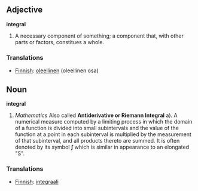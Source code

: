 ==Adjective==
'''integral'''

# A necessary component of something; a component that, with other parts or factors, constitues a whole.

===Translations===

*[[Finnish]]: [[oleellinen]] (oleellinen osa)

==Noun==
'''integral'''

# ''Mathematics''  Also called '''Antiderivative or Riemann Integral''' a). A numerical measure computed by a limiting process in which the domain of a function is divided into small subintervals and the value of the function at a point in each subinterval is multiplied by the measurement of that subinterval, and all products thereto are summed. It is often denoted by its symbol '''ʃ''' which is similar in appearance to an elongated "S".

===Translations===

*[[Finnish]]: [[integraali]]